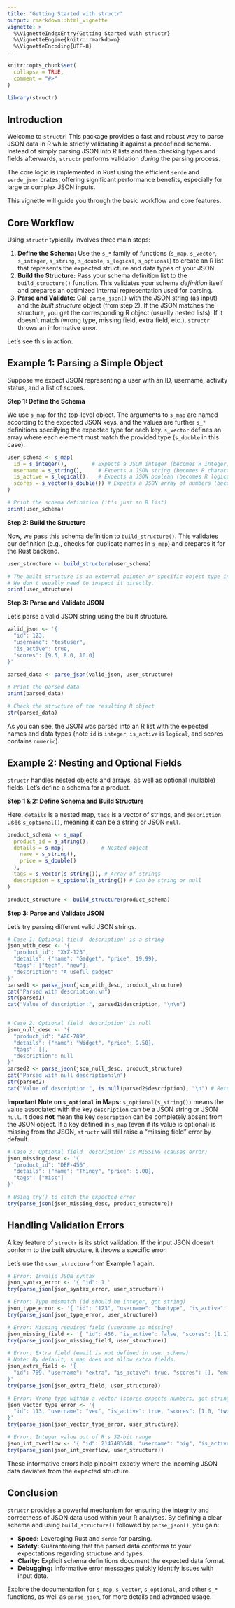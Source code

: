 ```yaml
---
title: "Getting Started with structr"
output: rmarkdown::html_vignette
vignette: >
  %\VignetteIndexEntry{Getting Started with structr}
  %\VignetteEngine{knitr::rmarkdown}
  %\VignetteEncoding{UTF-8}
---
```


```r
knitr::opts_chunk$set(
  collapse = TRUE,
  comment = "#>"
)
```

```r
library(structr)
```

## Introduction

Welcome to `structr`! This package provides a fast and robust way to parse JSON data in R while strictly validating it against a predefined schema. Instead of simply parsing JSON into R lists and then checking types and fields afterwards, `structr` performs validation *during* the parsing process.

The core logic is implemented in Rust using the efficient `serde` and `serde_json` crates, offering significant performance benefits, especially for large or complex JSON inputs.

This vignette will guide you through the basic workflow and core features.

## Core Workflow

Using `structr` typically involves three main steps:

1.  **Define the Schema:** Use the `s_*` family of functions (`s_map`, `s_vector`, `s_integer`, `s_string`, `s_double`, `s_logical`, `s_optional`) to create an R list that represents the expected structure and data types of your JSON.
2.  **Build the Structure:** Pass your schema definition list to the `build_structure()` function. This validates your schema *definition* itself and prepares an optimized internal representation used for parsing.
3.  **Parse and Validate:** Call `parse_json()` with the JSON string (as input) and the *built structure* object (from step 2). If the JSON matches the structure, you get the corresponding R object (usually nested lists). If it doesn't match (wrong type, missing field, extra field, etc.), `structr` throws an informative error.

Let's see this in action.

## Example 1: Parsing a Simple Object

Suppose we expect JSON representing a user with an ID, username, activity status, and a list of scores.

**Step 1: Define the Schema**

We use `s_map` for the top-level object. The arguments to `s_map` are named according to the expected JSON keys, and the values are further `s_*` definitions specifying the expected type for each key. `s_vector` defines an array where each element must match the provided type (`s_double` in this case).

```r
user_schema <- s_map(
  id = s_integer(),        # Expects a JSON integer (becomes R integer)
  username = s_string(),     # Expects a JSON string (becomes R character)
  is_active = s_logical(),   # Expects a JSON boolean (becomes R logical)
  scores = s_vector(s_double()) # Expects a JSON array of numbers (becomes R list of numeric)
)

# Print the schema definition (it's just an R list)
print(user_schema)
```

**Step 2: Build the Structure**

Now, we pass this schema definition to `build_structure()`. This validates our definition (e.g., checks for duplicate names in `s_map`) and prepares it for the Rust backend.

```r
user_structure <- build_structure(user_schema)

# The built structure is an external pointer or specific object type internally
# We don't usually need to inspect it directly.
print(user_structure)
```

**Step 3: Parse and Validate JSON**

Let's parse a valid JSON string using the built structure.

```r
valid_json <- '{
  "id": 123,
  "username": "testuser",
  "is_active": true,
  "scores": [9.5, 8.0, 10.0]
}'

parsed_data <- parse_json(valid_json, user_structure)

# Print the parsed data
print(parsed_data)

# Check the structure of the resulting R object
str(parsed_data)
```

As you can see, the JSON was parsed into an R list with the expected names and data types (note `id` is `integer`, `is_active` is `logical`, and scores contains `numeric`).

## Example 2: Nesting and Optional Fields

`structr` handles nested objects and arrays, as well as optional (nullable) fields. Let's define a schema for a product.

**Step 1 & 2: Define Schema and Build Structure**

Here, `details` is a nested map, `tags` is a vector of strings, and `description` uses `s_optional()`, meaning it can be a string or JSON `null`.

```r
product_schema <- s_map(
  product_id = s_string(),
  details = s_map(            # Nested object
    name = s_string(),
    price = s_double()
  ),
  tags = s_vector(s_string()), # Array of strings
  description = s_optional(s_string()) # Can be string or null
)

product_structure <- build_structure(product_schema)
```

**Step 3: Parse and Validate JSON**

Let's try parsing different valid JSON strings.

```r
# Case 1: Optional field 'description' is a string
json_with_desc <- '{
  "product_id": "XYZ-123",
  "details": {"name": "Gadget", "price": 19.99},
  "tags": ["tech", "new"],
  "description": "A useful gadget"
}'
parsed1 <- parse_json(json_with_desc, product_structure)
cat("Parsed with description:\n")
str(parsed1)
cat("Value of description:", parsed1$description, "\n\n")


# Case 2: Optional field 'description' is null
json_null_desc <- '{
  "product_id": "ABC-789",
  "details": {"name": "Widget", "price": 9.50},
  "tags": [],
  "description": null
}'
parsed2 <- parse_json(json_null_desc, product_structure)
cat("Parsed with null description:\n")
str(parsed2)
cat("Value of description:", is.null(parsed2$description), "\n") # Returns R NULL
```

**Important Note on `s_optional` in Maps:** `s_optional(s_string())` means the value associated with the key `description` can be a JSON string or JSON `null`. It does **not** mean the key `description` can be completely absent from the JSON object. If a key defined in `s_map` (even if its value is optional) is missing from the JSON, `structr` will still raise a "missing field" error by default.

```r
# Case 3: Optional field 'description' is MISSING (causes error)
json_missing_desc <- '{
  "product_id": "DEF-456",
  "details": {"name": "Thingy", "price": 5.00},
  "tags": ["misc"]
}'

# Using try() to catch the expected error
try(parse_json(json_missing_desc, product_structure))
```

## Handling Validation Errors

A key feature of `structr` is its strict validation. If the input JSON doesn't conform to the built structure, it throws a specific error.

Let's use the `user_structure` from Example 1 again.

```r
# Error: Invalid JSON syntax
json_syntax_error <- '{ "id": 1 '
try(parse_json(json_syntax_error, user_structure))

# Error: Type mismatch (id should be integer, got string)
json_type_error <- '{ "id": "123", "username": "badtype", "is_active": true, "scores": [] }'
try(parse_json(json_type_error, user_structure))

# Error: Missing required field (username is missing)
json_missing_field <- '{ "id": 456, "is_active": false, "scores": [1.1] }'
try(parse_json(json_missing_field, user_structure))

# Error: Extra field (email is not defined in user_schema)
# Note: By default, s_map does not allow extra fields.
json_extra_field <- '{
  "id": 789, "username": "extra", "is_active": true, "scores": [], "email": "a@b.com"
}'
try(parse_json(json_extra_field, user_structure))

# Error: Wrong type within a vector (scores expects numbers, got string)
json_vector_type_error <- '{
  "id": 113, "username": "vec", "is_active": true, "scores": [1.0, "two", 3.0]
}'
try(parse_json(json_vector_type_error, user_structure))

# Error: Integer value out of R's 32-bit range
json_int_overflow <- '{ "id": 2147483648, "username": "big", "is_active": true, "scores": [] }'
try(parse_json(json_int_overflow, user_structure))
```

These informative errors help pinpoint exactly where the incoming JSON data deviates from the expected structure.

## Conclusion

`structr` provides a powerful mechanism for ensuring the integrity and correctness of JSON data used within your R analyses. By defining a clear schema and using `build_structure()` followed by `parse_json()`, you gain:

*   **Speed:** Leveraging Rust and `serde` for parsing.
*   **Safety:** Guaranteeing that the parsed data conforms to your expectations regarding structure and types.
*   **Clarity:** Explicit schema definitions document the expected data format.
*   **Debugging:** Informative error messages quickly identify issues with input data.

Explore the documentation for `s_map`, `s_vector`, `s_optional`, and other `s_*` functions, as well as `parse_json`, for more details and advanced usage.

